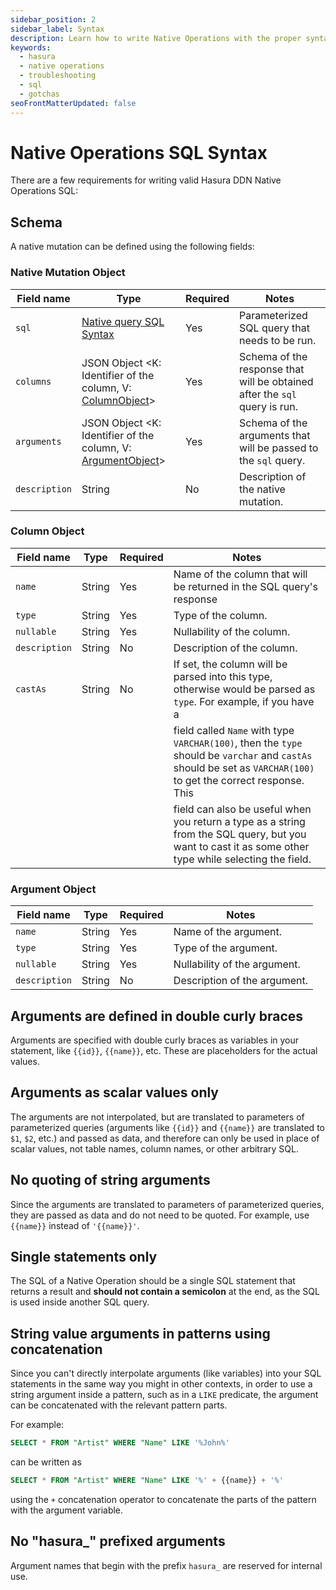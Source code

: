 ```yaml
---
sidebar_position: 2
sidebar_label: Syntax
description: Learn how to write Native Operations with the proper syntax in Hasura.
keywords:
  - hasura
  - native operations
  - troubleshooting
  - sql
  - gotchas
seoFrontMatterUpdated: false
---
```


# Native Operations SQL Syntax

There are a few requirements for writing valid Hasura DDN Native Operations SQL:

## Schema

A native mutation can be defined using the following fields:

### Native Mutation Object

| Field name    | Type                                                                                                    | Required | Notes                                                                      |
| ------------- | ------------------------------------------------------------------------------------------------------- | -------- | -------------------------------------------------------------------------- |
| `sql`         | [Native query SQL Syntax](https://hasura.io/docs/3.0/connectors/sqlserver/native-operations/syntax.mdx) | Yes      | Parameterized SQL query that needs to be run.                              |
| `columns`     | JSON Object \<K: Identifier of the column, V: [ColumnObject](#column-object)>                           | Yes      | Schema of the response that will be obtained after the `sql` query is run. |
| `arguments`   | JSON Object \<K: Identifier of the column, V: [ArgumentObject](#argument-object)>                       | Yes      | Schema of the arguments that will be passed to the `sql` query.            |
| `description` | String                                                                                                  | No       | Description of the native mutation.                                        |

### Column Object

| Field name    | Type   | Required | Notes                                                                                                                                                            |
| ------------- | ------ | -------- | ---------------------------------------------------------------------------------------------------------------------------------------------------------------- |
| `name`        | String | Yes      | Name of the column that will be returned in the SQL query's response                                                                                             |
| `type`        | String | Yes      | Type of the column.                                                                                                                                              |
| `nullable`    | String | Yes      | Nullability of the column.                                                                                                                                       |
| `description` | String | No       | Description of the column.                                                                                                                                       |
| `castAs`      | String | No       | If set, the column will be parsed into this type, otherwise would be parsed as `type`. For example, if you have a                                                |
|               |        |          | field called `Name` with type `VARCHAR(100)`, then the `type` should be `varchar` and `castAs` should be set as `VARCHAR(100)` to get the correct response. This |
|               |        |          | field can also be useful when you return a type as a string from the SQL query, but you want to cast it as some other type while selecting the field.            |

### Argument Object

| Field name    | Type   | Required | Notes                        |
| ------------- | ------ | -------- | ---------------------------- |
| `name`        | String | Yes      | Name of the argument.        |
| `type`        | String | Yes      | Type of the argument.        |
| `nullable`    | String | Yes      | Nullability of the argument. |
| `description` | String | No       | Description of the argument. |

## Arguments are defined in double curly braces

Arguments are specified with double curly braces as variables in your statement, like `{{id}}`, `{{name}}`, etc. These
are placeholders for the actual values.

## Arguments as scalar values only

The arguments are not interpolated, but are translated to parameters of parameterized queries (arguments like `{{id}}`
and `{{name}}` are translated to `$1`, `$2`, etc.) and passed as data, and therefore can only be used in place of scalar
values, not table names, column names, or other arbitrary SQL.

## No quoting of string arguments

Since the arguments are translated to parameters of parameterized queries, they are passed as data and do not need to be
quoted. For example, use `{{name}}` instead of `'{{name}}'`.

## Single statements only

The SQL of a Native Operation should be a single SQL statement that returns a result and **should not contain a
semicolon** at the end, as the SQL is used inside another SQL query.

## String value arguments in patterns using concatenation

Since you can't directly interpolate arguments (like variables) into your SQL statements in the same way you might in
other contexts, in order to use a string argument inside a pattern, such as in a `LIKE` predicate, the argument can be
concatenated with the relevant pattern parts.

For example:

```sql
SELECT * FROM "Artist" WHERE "Name" LIKE '%John%'
```

can be written as

```sql
SELECT * FROM "Artist" WHERE "Name" LIKE '%' + {{name}} + '%'
```

using the `+` concatenation operator to concatenate the parts of the pattern with the argument variable.

## No "hasura\_" prefixed arguments

Argument names that begin with the prefix `hasura_` are reserved for internal use.
